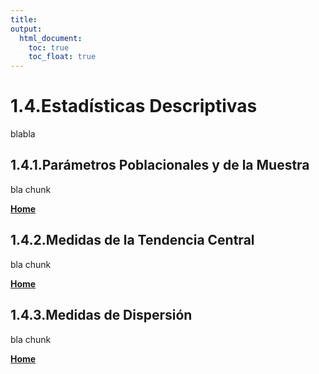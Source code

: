 ```yaml
---
title:
output:
  html_document:
    toc: true
    toc_float: true
---
```


# 1.4.Estadísticas Descriptivas

blabla

## 1.4.1.Parámetros Poblacionales y de la Muestra

bla
chunk  

[  __Home__](https://dsfernandez.github.io/bioestadisticas/index.html)

## 1.4.2.Medidas de la Tendencia Central

bla
chunk  

[  __Home__](https://dsfernandez.github.io/bioestadisticas/index.html)

## 1.4.3.Medidas de Dispersión

bla
chunk  

[  __Home__](https://dsfernandez.github.io/bioestadisticas/index.html)

